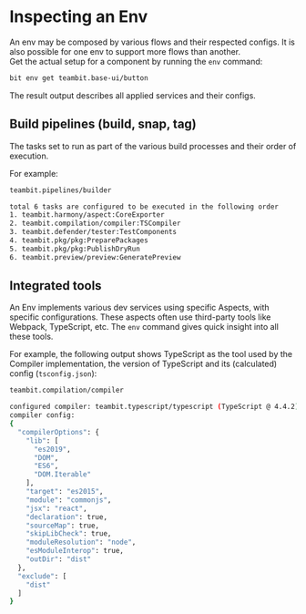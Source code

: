 # Inspecting an Env

An env may be composed by various flows and their respected configs. It is also possible for one env to support more flows than another.  
Get the actual setup for a component by running the `env` command:

```bash
bit env get teambit.base-ui/button
```

The result output describes all applied services and their configs.

## Build pipelines (build, snap, tag)

The tasks set to run as part of the various build processes and their order of execution.

For example:

```bash
teambit.pipelines/builder

total 6 tasks are configured to be executed in the following order
1. teambit.harmony/aspect:CoreExporter
2. teambit.compilation/compiler:TSCompiler
3. teambit.defender/tester:TestComponents
4. teambit.pkg/pkg:PreparePackages
5. teambit.pkg/pkg:PublishDryRun
6. teambit.preview/preview:GeneratePreview
```

## Integrated tools

An Env implements various dev services using specific Aspects, with specific configurations. These aspects often use third-party tools like Webpack, TypeScript, etc. The `env` command gives quick insight into all these tools.

For example, the following output shows TypeScript as the tool used by the Compiler implementation, the version of TypeScript and its (calculated) config (`tsconfig.json`):

```bash
teambit.compilation/compiler

configured compiler: teambit.typescript/typescript (TypeScript @ 4.4.2)
compiler config:
{
  "compilerOptions": {
    "lib": [
      "es2019",
      "DOM",
      "ES6",
      "DOM.Iterable"
    ],
    "target": "es2015",
    "module": "commonjs",
    "jsx": "react",
    "declaration": true,
    "sourceMap": true,
    "skipLibCheck": true,
    "moduleResolution": "node",
    "esModuleInterop": true,
    "outDir": "dist"
  },
  "exclude": [
    "dist"
  ]
}
```
